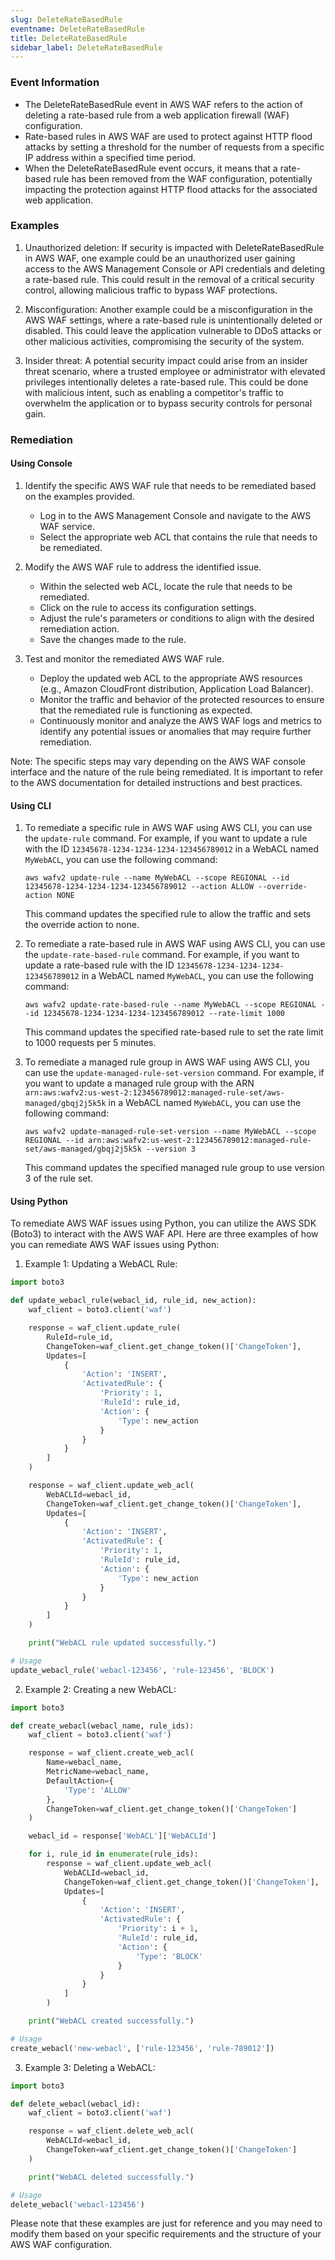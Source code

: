 ```yaml
--- 
slug: DeleteRateBasedRule
eventname: DeleteRateBasedRule
title: DeleteRateBasedRule
sidebar_label: DeleteRateBasedRule
---
```

                       
### Event Information

- The DeleteRateBasedRule event in AWS WAF refers to the action of deleting a rate-based rule from a web application firewall (WAF) configuration.
- Rate-based rules in AWS WAF are used to protect against HTTP flood attacks by setting a threshold for the number of requests from a specific IP address within a specified time period.
- When the DeleteRateBasedRule event occurs, it means that a rate-based rule has been removed from the WAF configuration, potentially impacting the protection against HTTP flood attacks for the associated web application.


### Examples

1. Unauthorized deletion: If security is impacted with DeleteRateBasedRule in AWS WAF, one example could be an unauthorized user gaining access to the AWS Management Console or API credentials and deleting a rate-based rule. This could result in the removal of a critical security control, allowing malicious traffic to bypass WAF protections.

2. Misconfiguration: Another example could be a misconfiguration in the AWS WAF settings, where a rate-based rule is unintentionally deleted or disabled. This could leave the application vulnerable to DDoS attacks or other malicious activities, compromising the security of the system.

3. Insider threat: A potential security impact could arise from an insider threat scenario, where a trusted employee or administrator with elevated privileges intentionally deletes a rate-based rule. This could be done with malicious intent, such as enabling a competitor's traffic to overwhelm the application or to bypass security controls for personal gain.

### Remediation

#### Using Console

1. Identify the specific AWS WAF rule that needs to be remediated based on the examples provided.
   - Log in to the AWS Management Console and navigate to the AWS WAF service.
   - Select the appropriate web ACL that contains the rule that needs to be remediated.

2. Modify the AWS WAF rule to address the identified issue.
   - Within the selected web ACL, locate the rule that needs to be remediated.
   - Click on the rule to access its configuration settings.
   - Adjust the rule's parameters or conditions to align with the desired remediation action.
   - Save the changes made to the rule.

3. Test and monitor the remediated AWS WAF rule.
   - Deploy the updated web ACL to the appropriate AWS resources (e.g., Amazon CloudFront distribution, Application Load Balancer).
   - Monitor the traffic and behavior of the protected resources to ensure that the remediated rule is functioning as expected.
   - Continuously monitor and analyze the AWS WAF logs and metrics to identify any potential issues or anomalies that may require further remediation.

Note: The specific steps may vary depending on the AWS WAF console interface and the nature of the rule being remediated. It is important to refer to the AWS documentation for detailed instructions and best practices.

#### Using CLI

1. To remediate a specific rule in AWS WAF using AWS CLI, you can use the `update-rule` command. For example, if you want to update a rule with the ID `12345678-1234-1234-1234-123456789012` in a WebACL named `MyWebACL`, you can use the following command:

   ```
   aws wafv2 update-rule --name MyWebACL --scope REGIONAL --id 12345678-1234-1234-1234-123456789012 --action ALLOW --override-action NONE
   ```

   This command updates the specified rule to allow the traffic and sets the override action to none.

2. To remediate a rate-based rule in AWS WAF using AWS CLI, you can use the `update-rate-based-rule` command. For example, if you want to update a rate-based rule with the ID `12345678-1234-1234-1234-123456789012` in a WebACL named `MyWebACL`, you can use the following command:

   ```
   aws wafv2 update-rate-based-rule --name MyWebACL --scope REGIONAL --id 12345678-1234-1234-1234-123456789012 --rate-limit 1000
   ```

   This command updates the specified rate-based rule to set the rate limit to 1000 requests per 5 minutes.

3. To remediate a managed rule group in AWS WAF using AWS CLI, you can use the `update-managed-rule-set-version` command. For example, if you want to update a managed rule group with the ARN `arn:aws:wafv2:us-west-2:123456789012:managed-rule-set/aws-managed/gbqj2j5k5k` in a WebACL named `MyWebACL`, you can use the following command:

   ```
   aws wafv2 update-managed-rule-set-version --name MyWebACL --scope REGIONAL --id arn:aws:wafv2:us-west-2:123456789012:managed-rule-set/aws-managed/gbqj2j5k5k --version 3
   ```

   This command updates the specified managed rule group to use version 3 of the rule set.

#### Using Python

To remediate AWS WAF issues using Python, you can utilize the AWS SDK (Boto3) to interact with the AWS WAF API. Here are three examples of how you can remediate AWS WAF issues using Python:

1. Example 1: Updating a WebACL Rule:
```python
import boto3

def update_webacl_rule(webacl_id, rule_id, new_action):
    waf_client = boto3.client('waf')

    response = waf_client.update_rule(
        RuleId=rule_id,
        ChangeToken=waf_client.get_change_token()['ChangeToken'],
        Updates=[
            {
                'Action': 'INSERT',
                'ActivatedRule': {
                    'Priority': 1,
                    'RuleId': rule_id,
                    'Action': {
                        'Type': new_action
                    }
                }
            }
        ]
    )

    response = waf_client.update_web_acl(
        WebACLId=webacl_id,
        ChangeToken=waf_client.get_change_token()['ChangeToken'],
        Updates=[
            {
                'Action': 'INSERT',
                'ActivatedRule': {
                    'Priority': 1,
                    'RuleId': rule_id,
                    'Action': {
                        'Type': new_action
                    }
                }
            }
        ]
    )

    print("WebACL rule updated successfully.")

# Usage
update_webacl_rule('webacl-123456', 'rule-123456', 'BLOCK')
```

2. Example 2: Creating a new WebACL:
```python
import boto3

def create_webacl(webacl_name, rule_ids):
    waf_client = boto3.client('waf')

    response = waf_client.create_web_acl(
        Name=webacl_name,
        MetricName=webacl_name,
        DefaultAction={
            'Type': 'ALLOW'
        },
        ChangeToken=waf_client.get_change_token()['ChangeToken']
    )

    webacl_id = response['WebACL']['WebACLId']

    for i, rule_id in enumerate(rule_ids):
        response = waf_client.update_web_acl(
            WebACLId=webacl_id,
            ChangeToken=waf_client.get_change_token()['ChangeToken'],
            Updates=[
                {
                    'Action': 'INSERT',
                    'ActivatedRule': {
                        'Priority': i + 1,
                        'RuleId': rule_id,
                        'Action': {
                            'Type': 'BLOCK'
                        }
                    }
                }
            ]
        )

    print("WebACL created successfully.")

# Usage
create_webacl('new-webacl', ['rule-123456', 'rule-789012'])
```

3. Example 3: Deleting a WebACL:
```python
import boto3

def delete_webacl(webacl_id):
    waf_client = boto3.client('waf')

    response = waf_client.delete_web_acl(
        WebACLId=webacl_id,
        ChangeToken=waf_client.get_change_token()['ChangeToken']
    )

    print("WebACL deleted successfully.")

# Usage
delete_webacl('webacl-123456')
```

Please note that these examples are just for reference and you may need to modify them based on your specific requirements and the structure of your AWS WAF configuration.


 